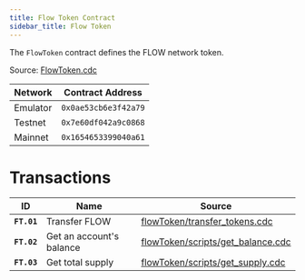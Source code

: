 ```yaml
---
title: Flow Token Contract
sidebar_title: Flow Token
---
```


The `FlowToken` contract defines the FLOW network token.

Source: [FlowToken.cdc](https://github.com/onflow/flow-core-contracts/blob/master/contracts/FlowToken.cdc)

| Network  | Contract Address     |
| -------- | -------------------- |
| Emulator | `0x0ae53cb6e3f42a79` |
| Testnet  | `0x7e60df042a9c0868` |
| Mainnet  | `0x1654653399040a61` |

# Transactions

| ID          | Name                     | Source                                                                                                                                        |
| ----------- | ------------------------ | --------------------------------------------------------------------------------------------------------------------------------------------- |
| **`FT.01`** | Transfer FLOW            | [flowToken/transfer_tokens.cdc](https://github.com/onflow/flow-core-contracts/blob/master/transactions/flowToken/transfer_tokens.cdc)         |
| **`FT.02`** | Get an account's balance | [flowToken/scripts/get_balance.cdc](https://github.com/onflow/flow-core-contracts/blob/master/transactions/flowToken/scripts/get_balance.cdc) |
| **`FT.03`** | Get total supply         | [flowToken/scripts/get_supply.cdc](https://github.com/onflow/flow-core-contracts/blob/master/transactions/flowToken/scripts/get_supply.cdc)   |
